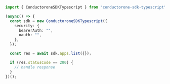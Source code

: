 ```typescript C1ApiAppV1AppsList.ts
import { ConductoroneSDKTypescript } from "conductorone-sdk-typescript";

(async() => {
  const sdk = new ConductoroneSDKTypescript({
    security: {
      bearerAuth: "",
      oauth: "",
    },
  });

  const res = await sdk.apps.list({});

  if (res.statusCode == 200) {
    // handle response
  }
})();
```
